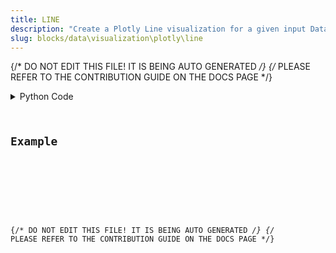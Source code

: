```yaml
---
title: LINE
description: "Create a Plotly Line visualization for a given input DataContainer."
slug: blocks/data\visualization\plotly\line
---
```


{/* DO NOT EDIT THIS FILE! IT IS BEING AUTO GENERATED */}
{/* PLEASE REFER TO THE CONTRIBUTION GUIDE ON THE DOCS PAGE */}


<PythonDocsDisplay docstring={docstring} />
<details>
<summary>Python Code</summary>



<Code code={pythonCode} lang="py" wrap theme="dracula" />

[Find this Flojoy Block on GitHub](https://github.com/flojoy-ai/blocks/blob/main/blocks/DATA\VISUALIZATION\PLOTLY\LINE/LINE.py)

</details>

## Example


<GetHelpWidget />


<AppDisplay app={app} blockName="LINE" client:visible />


<Example />

{/* DO NOT EDIT THIS FILE! IT IS BEING AUTO GENERATED */}
{/* PLEASE REFER TO THE CONTRIBUTION GUIDE ON THE DOCS PAGE */}
